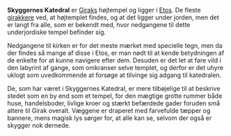 {{title:Skyggernes Katedral}}
{{author:Laura Holmegaard}}
{{timestamp:2010-06-07T11:07:01Z}}
{{copyright:Skyggernes Katedral}}
'''Skyggernes Katedral''' er [[Girak|Giraks]] højtempel og ligger i [[Etos]]. De fleste [[girakker|girakkere]] ved, at højtemplet findes, og at det ligger under jorden, men det er langt fra alle, som er bekendt med, hvor nedgangene til dette underjordiske tempel befinder sig.

Nedgangene til kirken er for det meste mærket med specielle tegn, men da der findes så mange af disse i Etos, er man nødt til at kende betydningen af de enkelte for at kunne navigere efter dem. Desuden er det let at fare vild i den labyrint af gange, som omkranser selve templet, og derfor er det uhyre uklogt som uvedkommende at forsøge at tilvinge sig adgang til katedralen.

De, som har været i Skyggernes Katedral, er mere tilbøjelige til at beskrive stedet som en by end som et tempel, for den mægtige grotte rummer både huse, handelsboder, livlige kroer og stærkt befærdede gader foruden små altere til Girak overalt. Væggene er draperet med farvefulde tæpper og bannere, mens magisk lys sørger for, at alle kan se, selvom der også er skygger nok dernede.
